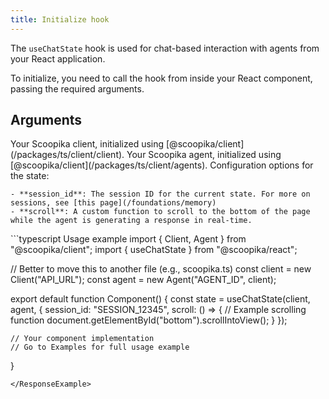 ```yaml
---
title: Initialize hook
---
```


The `useChatState` hook is used for chat-based interaction with agents from your React application.

To initialize, you need to call the hook from inside your React component, passing the required arguments.

## Arguments

<ParamField path="client" type="Client" required>
    Your Scoopika client, initialized using [@scoopika/client](/packages/ts/client/client).
</ParamField>

<ParamField path="agent" type="Agent" required>
    Your Scoopika agent, initialized using [@scoopika/client](/packages/ts/client/agents).
</ParamField>

<ParamField path="options" type="Object">
    Configuration options for the state:

    - **session_id**: The session ID for the current state. For more on sessions, see [this page](/foundations/memory)
    - **scroll**: A custom function to scroll to the bottom of the page while the agent is generating a response in real-time.
</ParamField>

<ResponseExample>
```typescript Usage example
import { Client, Agent } from "@scoopika/client";
import { useChatState } from "@scoopika/react";

// Better to move this to another file (e.g., scoopika.ts)
const client = new Client("API_URL");
const agent = new Agent("AGENT_ID", client);

export default function Component() {
    const state = useChatState(client, agent, {
        session_id: "SESSION_12345",
        scroll: () => {
            // Example scrolling function
            document.getElementById("bottom").scrollIntoView();
        }
    });

    // Your component implementation
    // Go to Examples for full usage example
}
```
</ResponseExample>